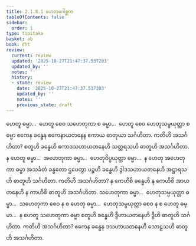 ```yaml
---
title: 2.1.8.1 ဟေတုဂေါစ္ဆက
tableOfContents: false
sidebar:
  order: 1
type: tipitaka
basket: ab
book: dht
review:
  current: review
  updated: '2025-10-27T21:47:37.537203'
  updated_by: ''
  notes: ''
  history:
  - state: review
    date: '2025-10-27T21:47:37.537203'
    updated_by: ''
    notes: ''
    previous_state: draft
---
```



<ReviewStatus review={frontmatter.review} showDetails={true} />

<HypothesisAnnotation frontmatter={frontmatter} />

<DynamicBreadcrumb />

<Division number="111" book="dht" e="ch" v="31" p="19">

<Paragraph number="157" book="dht">
ဟေတူ ဓမ္မာ…  ဟေတူ စေဝ သဟေတုကာ စ ဓမ္မာ…  ဟေတူ စေဝ ဟေတုသမ္ပယုတ္တာ စ ဓမ္မာ ဧကေန ခန္ဓေန ဧကေနာယတနေန ဧကာယ ဓာတုယာ သင်္ဂဟိတာ. ကတိဟိ အသင်္ဂဟိတာ? စတူဟိ ခန္ဓေဟိ ဧကာဒသဟာယတနေဟိ သတ္တရသဟိ ဓာတူဟိ အသင်္ဂဟိတာ.
</Paragraph>

</Division>
<Division number="112" book="dht" e="ch" v="31" p="19">

<Paragraph number="158" book="dht">
န ဟေတူ ဓမ္မာ…  အဟေတုကာ ဓမ္မာ…  ဟေတုဝိပ္ပယုတ္တာ ဓမ္မာ…  န ဟေတု အဟေတုကာ ဓမ္မာ အသင်္ခတံ ခန္ဓတော ဌပေတွာ ပဉ္စဟိ ခန္ဓေဟိ ဒွါဒသဟာယတနေဟိ အဋ္ဌာရသဟိ ဓာတူဟိ သင်္ဂဟိတာ. ကတိဟိ အသင်္ဂဟိတာ? န ကေဟိစိ ခန္ဓေဟိ န ကေဟိစိ အာယတနေဟိ န ကာဟိစိ ဓာတူဟိ အသင်္ဂဟိတာ.
</Paragraph>

</Division>
<Division number="113" book="dht" e="ch" v="31" p="19">

<Paragraph number="159" book="dht">
သဟေတုကာ ဓမ္မာ…  ဟေတုသမ္ပယုတ္တာ ဓမ္မာ…  သဟေတုကာ စေဝ န စ ဟေတု ဓမ္မာ…  ဟေတုသမ္ပယုတ္တာ စေဝ န စ ဟေတူ ဓမ္မာ…  န ဟေတူ သဟေတုကာ ဓမ္မာ စတူဟိ ခန္ဓေဟိ ဒွီဟာယတနေဟိ ဒွီဟိ ဓာတူဟိ သင်္ဂဟိတာ. ကတိဟိ အသင်္ဂဟိတာ? ဧကေန ခန္ဓေန ဒသဟာယတနေဟိ သောဠသဟိ ဓာတူဟိ အသင်္ဂဟိတာ.
</Paragraph>
</Division>